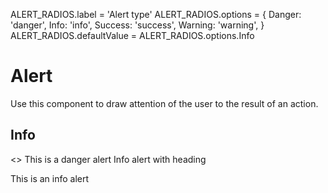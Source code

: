 
ALERT_RADIOS.label = 'Alert type'
ALERT_RADIOS.options = {
  Danger: 'danger',
  Info: 'info',
  Success: 'success',
  Warning: 'warning',
}
ALERT_RADIOS.defaultValue = ALERT_RADIOS.options.Info

<Meta title="Alert" component={Alert} />

# Alert

Use this component to draw attention of the user to the result of an action.

<Props of={Alert} />

## Info
<Preview>
  <Story name="Alert">
    <>
      <Alert type={radios(ALERT_RADIOS.label, ALERT_RADIOS.options, ALERT_RADIOS.defaultValue)}>This is a danger alert</Alert>
      <Alert type={radios(ALERT_RADIOS.label, ALERT_RADIOS.options, ALERT_RADIOS.defaultValue)}>
        <Heading type='h3'>Info alert with heading</Heading>
        <p>This is an info alert</p>
      </Alert>
    </>
  </Story>
</Preview>
